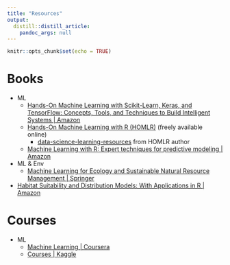 ```yaml
---
title: "Resources"
output:
  distill::distill_article:
    pandoc_args: null
---
```


```r
knitr::opts_chunk$set(echo = TRUE)
```

# Books

- ML
  * [Hands-On Machine Learning with Scikit-Learn, Keras, and TensorFlow: Concepts, Tools, and Techniques to Build Intelligent Systems | Amazon](https://www.amazon.com/Hands-Machine-Learning-Scikit-Learn-TensorFlow/dp/1492032646)
  * [Hands-On Machine Learning with R (HOMLR)](https://bradleyboehmke.github.io/HOML/) (freely available online)
    - [data-science-learning-resources](https://github.com/bradleyboehmke/data-science-learning-resources#natural-language-processing--text-mining) from HOMLR author
  * [Machine Learning with R: Expert techniques for predictive modeling | Amazon](https://www.amazon.com/Machine-Learning-techniques-predictive-modeling/dp/1788295862)
- ML & Env
  * [Machine Learning for Ecology and Sustainable Natural Resource Management | Springer](https://link.springer.com/book/10.1007/978-3-319-96978-7)
 * [Habitat Suitability and Distribution Models: With Applications in R |  Amazon](https://www.amazon.com/Habitat-Suitability-Distribution-Models-Applications-ebook/dp/B0744JXDPF)

# Courses

- ML
  * [Machine Learning | Coursera](https://www.coursera.org/learn/machine-learning)
  * [Courses | Kaggle](https://www.kaggle.com/learn)

